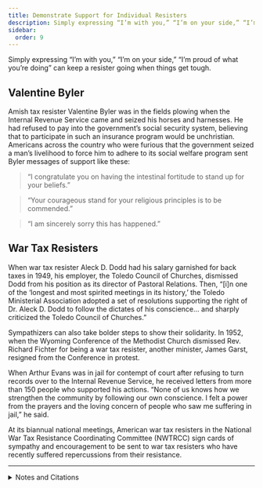 ```yaml
---
title: Demonstrate Support for Individual Resisters
description: Simply expressing “I’m with you,” “I’m on your side,” “I’m proud of what you’re doing” can keep a resister going when things get tough.
sidebar:
  order: 9
---
```


Simply expressing “I’m with you,” “I’m on your side,” “I’m proud of what you’re doing” can keep a resister going when things get tough.

## <Badge text="Example" size="medium" /> Valentine Byler

Amish tax resister Valentine Byler was in the fields plowing when the Internal Revenue Service came and seized his horses and harnesses.
He had refused to pay into the government’s social security system, believing that to participate in such an insurance program would be unchristian.
Americans across the country who were furious that the government seized a man’s livelihood to force him to adhere to its social welfare program sent Byler messages of support like these:

> “I congratulate you on having the intestinal fortitude to stand up for your beliefs.”

> “Your courageous stand for your religious principles is to be commended.”

> “I am sincerely sorry this has happened.”

## <Badge text="Example" size="medium" /> War Tax Resisters

When war tax resister Aleck D. Dodd had his salary garnished for back taxes in 1949, his employer, the Toledo Council of Churches, dismissed Dodd from his position as its director of Pastoral Relations.
Then, “[i]n one of the ‘longest and most spirited meetings in its history,’ the Toledo Ministerial Association adopted a set of resolutions supporting the right of Dr. Aleck D. Dodd to follow the dictates of his conscience… and sharply criticized the Toledo Council of Churches.”

Sympathizers can also take bolder steps to show their solidarity.
In 1952, when the Wyoming Conference of the Methodist Church dismissed Rev. Richard Fichter for being a war tax resister, another minister, James Garst, resigned from the Conference in protest.

When Arthur Evans was in jail for contempt of court after refusing to turn records over to the Internal Revenue Service, he received letters from more than 150 people who supported his actions.
“None of us knows how we strengthen the community by following our own conscience. I felt a power from the prayers and the loving concern of people who saw me suffering in jail,” he said.

At its biannual national meetings, American war tax resisters in the National War Tax Resistance Coordinating Committee (NWTRCC) sign cards of sympathy and encouragement to be sent to war tax resisters who have recently suffered repercussions from their resistance.

<hr />

<details>
<summary>Notes and Citations</summary>

* Igou, Brad “Valentine Byler vs. the IRS: ‘Pay Unto Caesar—The Amish & Social Security’ ” <i>Amish Country News</i> 1999, 2005
* “Beyond Our Own” <i>The Mennonite</i> 27 September 1949, p. 16 (quoting <i>Fellowship</i>)
* “Preacher Resigns Methodist Post: Protests Dismissal of Fellow Clergyman” <i>Reading Eagle</i> 25 May 1952
* Goering, Jack “Biblical issues raised by war tax workshop” <i>The Mennonite</i> 23 March 1971, pp. 190–91

</details>
